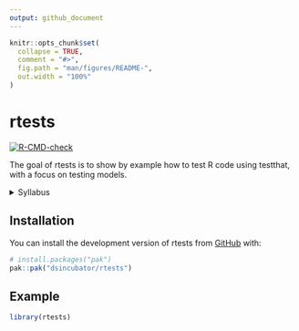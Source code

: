 ```yaml
---
output: github_document
---
```


<!-- README.md is generated from README.Rmd. Please edit that file -->

```r
knitr::opts_chunk$set(
  collapse = TRUE,
  comment = "#>",
  fig.path = "man/figures/README-",
  out.width = "100%"
)
```

# rtests

<!-- badges: start -->
[![R-CMD-check](https://github.com/dsincubator/rtests/actions/workflows/R-CMD-check.yaml/badge.svg)](https://github.com/dsincubator/rtests/actions/workflows/R-CMD-check.yaml)
<!-- badges: end -->

The goal of rtests is to show by example how to test R code using testthat, with a focus on testing models.



<details><summary>Syllabus</summary>

# Series Title

The goal of this series is ...

At the end of this series, you will know how to do things like:

* ...
* ...

## Who is the audience?

...

## Why is it important?

...

## Program (tentative)

### Meeting 1: Introduction

This meeting will help you understand the most important aspects of this topic, and you can decide whether to attend the following meetings to dive deeper into the subject.

Objectives:

* ...
* ...

### Meeting 2: ...

This meeting will help you ...

Objectives:

* ...
* ...

## Resources

* [About the ixpanteria project](https://github.com/ixpanteria).
* [YouTube playlist with videos in the entire project](FIXME).
* [YouTube playlist with videos in this specific series](FIXME).
* [Main resource used to develop this series](FIXME).
* ...

</details>



## Installation

You can install the development version of rtests from [GitHub](https://github.com/) with:

``` r
# install.packages("pak")
pak::pak("dsincubator/rtests")
```

## Example

```r
library(rtests)
```
